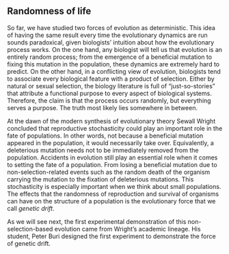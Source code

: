 ## Randomness of life

So far, we have studied two forces of evolution as deterministic. This idea of
having the same result every time the evolutionary dynamics are run sounds
paradoxical, given biologists' intuition about how the evolutionary process
works. On the one hand, any biologist will tell us that evolution is an entirely
random process; from the emergence of a beneficial mutation to fixing this
mutation in the population, these dynamics are extremely hard to predict. On the
other hand, in a conflicting view of evolution, biologists tend to associate
every biological feature with a product of selection. Either by natural or
sexual selection, the biology literature is full of "just-so-stories" that
attribute a functional purpose to every aspect of biological systems. Therefore,
the claim is that the process occurs randomly, but everything serves a purpose.
The truth most likely lies somewhere in between.

At the dawn of the modern synthesis of evolutionary theory Sewall Wright
concluded that reproductive stochasticity could play an important role in the
fate of populations. In other words, not because a beneficial mutation appeared
in the population, it would necessarily take over. Equivalently, a deleterious
mutation needs not to be immediately removed from the population. Accidents in
evolution still play an essential role when it comes to setting the fate of a
population. From losing a beneficial mutation due to non-selection-related
events such as the random death of the organism carrying the mutation to the
fixation of deleterious mutations. This stochasticity is especially important
when we think about small populations. The effects that the randomness of
reproduction and survival of organisms can have on the structure of a population
is the evolutionary force that we call *genetic drift*.


As we will see next, the first experimental demonstration of this
non-selection-based evolution came from Wright's academic lineage. His student,
Peter Buri designed the first experiment to demonstrate the force of genetic
drift.